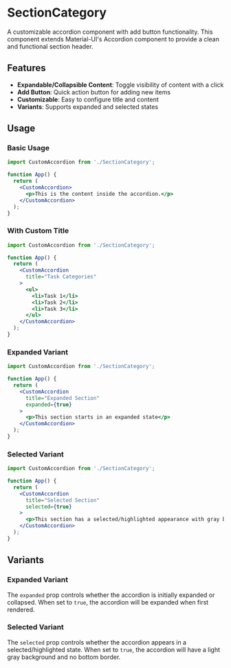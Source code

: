 # SectionCategory

A customizable accordion component with add button functionality. This component extends Material-UI's Accordion component to provide a clean and functional section header.

## Features

- **Expandable/Collapsible Content**: Toggle visibility of content with a click
- **Add Button**: Quick action button for adding new items
- **Customizable**: Easy to configure title and content
- **Variants**: Supports expanded and selected states

## Usage

### Basic Usage

```jsx
import CustomAccordion from './SectionCategory';

function App() {
  return (
    <CustomAccordion>
      <p>This is the content inside the accordion.</p>
    </CustomAccordion>
  );
}
```

### With Custom Title

```jsx
import CustomAccordion from './SectionCategory';

function App() {
  return (
    <CustomAccordion 
      title="Task Categories" 
    >
      <ul>
        <li>Task 1</li>
        <li>Task 2</li>
        <li>Task 3</li>
      </ul>
    </CustomAccordion>
  );
}
```

### Expanded Variant

```jsx
import CustomAccordion from './SectionCategory';

function App() {
  return (
    <CustomAccordion 
      title="Expanded Section" 
      expanded={true}
    >
      <p>This section starts in an expanded state</p>
    </CustomAccordion>
  );
}
```

### Selected Variant

```jsx
import CustomAccordion from './SectionCategory';

function App() {
  return (
    <CustomAccordion 
      title="Selected Section" 
      selected={true}
    >
      <p>This section has a selected/highlighted appearance with gray background</p>
    </CustomAccordion>
  );
}
```

## Variants

### Expanded Variant

The `expanded` prop controls whether the accordion is initially expanded or collapsed. When set to `true`, the accordion will be expanded when first rendered.

### Selected Variant

The `selected` prop controls whether the accordion appears in a selected/highlighted state. When set to `true`, the accordion will have a light gray background and no bottom border.
